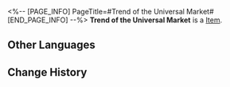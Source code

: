 <%-- [PAGE_INFO]
PageTitle=#Trend of the Universal Market#
[END_PAGE_INFO] --%>
{{Item Infobox
|id          = 21016
|image       = Item Trend of the Universal Market.png
|type        = 
|invCategory = Light Cone
|rarity      = 4
|effect      = Light Cone for the Path of {{Color|h|Preservation}}. The Light Cone ability is only effective for characters of this Path.
|description = The planet is receiving a revaluation...<br /><br />''"Will this project show that it's mutually beneficial to collect any outstanding debts?"<br />"But we only need to convey one message &mdash; our existence."''
}}
{{Description|"If it were to have a value of its own, then it must create value for the corporation."}}
'''Trend of the Universal Market''' is a [[Item]].

==Other Languages==
{{Other Languages
|en   = Trend of the Universal Market
|zhs  = 宇宙市场趋势
|zht  = 宇宙市場趨勢
|ja   = {{Rubi|星間市場|せいかんいちば}}のトレンド
|ko   = 우주 시장 동향
|es   = Tendencias del mercado universal
|fr   = Tendance du marché cosmique
|ru   = Тренд галактического рынка
|th   = Trend of the Universal Market
|vi   = Xu Hướng Thị Trường Vũ Trụ
|de   = Trend des universellen Markts
|id   = Trend of the Universal Market
|pt   = Tendência do Mercado Universal
}}

==Change History==
{{Change History|2.0}}